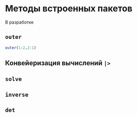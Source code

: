 # Методы встроенных пакетов {#sec-r-tools-basic}

::: {.callout-important title="Состояние разработки"}
В разработке
:::

## `outer` {#sec-r-tools-basic-outer}

```r
outer(1:2,2:1)
```

## Конвейеризация вычислений `|>` {#sec-r-tools-basic-pipe}

## `solve` {#sec-r-tools-basic-solve}

## `inverse` {#sec-r-tools-basic-inverse}

## `det` {#sec-r-tools-basic-det}


